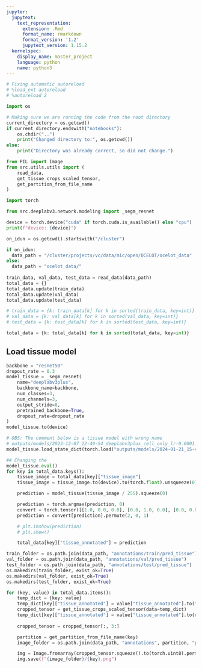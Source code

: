 ```yaml
---
jupyter:
  jupytext:
    text_representation:
      extension: .Rmd
      format_name: rmarkdown
      format_version: '1.2'
      jupytext_version: 1.15.2
  kernelspec:
    display_name: master_project
    language: python
    name: python3
---
```


```python
# Fixing automatic autoreload
# %load_ext autoreload
# %autoreload 2

import os 

# Making sure we are running the code from the root directory
current_directory = os.getcwd()
if current_directory.endswith("notebooks"):
    os.chdir("..")
    print("Changed directory to:", os.getcwd())
else:
    print("Directory was already correct, so did not change.")
```

```python
from PIL import Image
from src.utils.utils import (
    read_data, 
    get_tissue_crops_scaled_tensor,
    get_partition_from_file_name
)

import torch

from src.deeplabv3.network.modeling import _segm_resnet

device = torch.device("cuda" if torch.cuda.is_available() else "cpu")
print(f"device: {device}")

```

```python
on_idun = os.getcwd().startswith("/cluster")

if on_idun:
  data_path = "/cluster/projects/vc/data/mic/open/OCELOT/ocelot_data"
else: 
  data_path = "ocelot_data/"
  
train_data, val_data, test_data = read_data(data_path)
total_data = {}
total_data.update(train_data)
total_data.update(val_data)
total_data.update(test_data)
```

```python
# train_data = {k: train_data[k] for k in sorted(train_data, key=int)}
# val_data = {k: val_data[k] for k in sorted(val_data, key=int)}
# test_data = {k: test_data[k] for k in sorted(test_data, key=int)}

total_data = {k: total_data[k] for k in sorted(total_data, key=int)}
```

## Load tissue model

```python
backbone = "resnet50"
dropout_rate = 0.3
model_tissue = _segm_resnet(
    name="deeplabv3plus",
    backbone_name=backbone,
    num_classes=3,
    num_channels=3,
    output_stride=8,
    pretrained_backbone=True,
    dropout_rate=dropout_rate
)
model_tissue.to(device)
```

```python
# OBS: The comment below is a tissue model with wrong name
# outputs/models/2023-12-07_22-49-54_deeplabv3plus_cell_only_lr-0.0001_dropout-0.3_backbone-resnet50_epochs-290.pth
model_tissue.load_state_dict(torch.load("outputs/models/2024-01-21_15-48-32_deeplabv3plus_tissue_branch_lr-1e-05_dropout-0.3_backbone-resnet50_epochs-30.pth"))
```

```python
## Changing the
model_tissue.eval()
for key in total_data.keys():
    tissue_image = total_data[key]["tissue_image"]
    tissue_image = tissue_image.to(device).to(torch.float).unsqueeze(0)

    prediction = model_tissue(tissue_image / 255).squeeze(0)

    prediction = torch.argmax(prediction, 0)
    convert = torch.tensor([[1.0, 0.0, 0.0], [0.0, 1.0, 0.0], [0.0, 0.0, 1.0]]).to(device)
    prediction = convert[prediction].permute(2, 0, 1)

    # plt.imshow(prediction)
    # plt.show()

    total_data[key]["tissue_annotated"] = prediction
```

```python
train_folder = os.path.join(data_path, "annotations/train/pred_tissue")
val_folder = os.path.join(data_path, "annotations/val/pred_tissue")
test_folder = os.path.join(data_path, "annotations/test/pred_tissue")
os.makedirs(train_folder, exist_ok=True)
os.makedirs(val_folder, exist_ok=True)
os.makedirs(test_folder, exist_ok=True)
```

```python
for (key, value) in total_data.items(): 
    temp_dict = {key: value}
    temp_dict[key]["tissue_annotated"] = value["tissue_annotated"].to("cpu")
    cropped_tensor = get_tissue_crops_scaled_tensor(data=temp_dict)
    temp_dict[key]["tissue_annotated"] = value["tissue_annotated"].to(device)
    
    cropped_tensor = cropped_tensor[:, 3:]

    partition = get_partition_from_file_name(key)
    image_folder = os.path.join(data_path, "annotations", partition, "pred_tissue")

    img = Image.fromarray(cropped_tensor.squeeze().to(torch.uint8).permute(1, 2, 0).numpy())
    img.save(f"{image_folder}/{key}.png")
```
